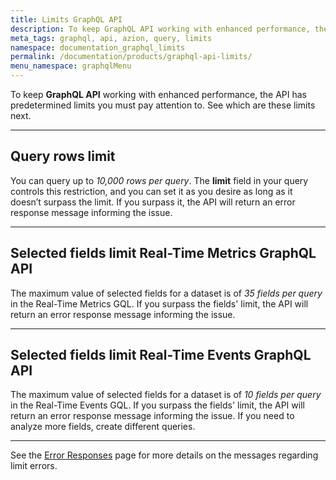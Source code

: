 ```yaml
---
title: Limits GraphQL API
description: To keep GraphQL API working with enhanced performance, the API has predetermined limits you must pay attention to.
meta_tags: graphql, api, azion, query, limits
namespace: documentation_graphql_limits
permalink: /documentation/products/graphql-api-limits/
menu_namespace: graphqlMenu
---
```


To keep **GraphQL API** working with enhanced performance, the API has predetermined limits you must pay attention to. See which are these limits next.

---

## Query rows limit

You can query up to *10,000 rows per query*. The **limit** field in your query controls this restriction, and you can set it as you desire as long as it doesn’t surpass the limit. If you surpass it, the API will return an error response message informing the issue.

---

## Selected fields limit Real-Time Metrics GraphQL API

The maximum value of selected fields for a dataset is of *35 fields per query* in the Real-Time Metrics GQL. If you surpass the fields' limit, the API will return an error response message informing the issue.

---

## Selected fields limit Real-Time Events GraphQL API

The maximum value of selected fields for a dataset is of *10 fields per query* in the Real-Time Events GQL. If you surpass the fields' limit, the API will return an error response message informing the issue. If you need to analyze more fields, create different queries.

---

See the [Error Responses](/en/documentation/products/graphql-api-error-responses/) page for more details on the messages regarding limit errors.
